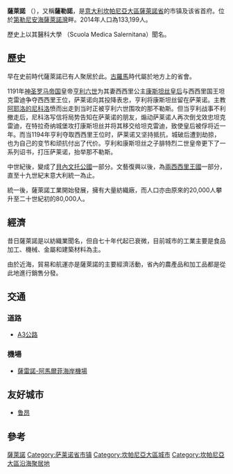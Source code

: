 {{noteTA
|G1=意大利地名
}}
{{Infobox Italian comune
|name = 薩雷諾<BR>Salerno
|official_name = Comune di Salerno
|established_title = 成立年份
|established_date = 197 BC
|nickname =
|motto =
|image_skyline = Salerno- Panorama da castello di Arechi II.jpeg
|image_caption = 
|image_flag = Flag of Salerno.svg
|image_shield = Salerno-Stemma.png
|image_map = 
|map_caption = 
|mapsize =
|region = [[坎帕尼亞大區|坎帕尼亞大區]]
|province = [[薩萊諾省|薩萊諾省]] (SA)
|mayor = 
|mayor_party = 
|area_magnitude = 
|area_total_km2 = 58.96
|population_footnotes = <ref>{{cite web|url=http://www.demo.istat.it/bilmens2014gen/query.php?lingua=ita&Rip=S4&Reg=R15&Pro=165&Com=116|title=Bilancio demografico Anno 2014 (dati provvisori) Comune: Salerno|website=[[National_Institute_of_Statistics_(Italy)|ISTAT]]|year=2014|accessdate=1 April 2015|language=it|archive-date=2014-10-26|archive-url=https://web.archive.org/web/20141026144555/http://www.demo.istat.it/bilmens2014gen/query.php?lingua=ita&Rip=S4&Reg=R15&Pro=165&Com=116|dead-url=yes}}</ref>
|population_as_of = 2014年
|population_total = 133,199
|population_demonym = 
|latd=40 |latm=41 |lats=0 |latNS=N
|longd=14 |longm=46 |longs=0 |longEW=E
|coordinates_display = inline,title
|elevation_m = 4
|postal_code = 84121 to 84135
|area_code = 089
|saint = [[Matthew_the_Evangelist|Saint Matthew]]
|website = {{official website|http://www.comune.salerno.it}}
|footnotes =
}}
'''薩萊諾''' （{{lang-it|Salerno}}），又稱'''薩勒諾'''，是[[意大利|意大利]][[坎帕尼亞大區|坎帕尼亞大區]][[薩萊諾省|薩萊諾省]]的市镇及该省首府。位於[[第勒尼安海|第勒尼安海]][[薩萊諾灣|薩萊諾灣]]畔。2014年人口為133,199人。

歷史上以其醫科大學 （Scuola Medica Salernitana）聞名。

==歷史==
早在史前時代薩萊諾已有人聚居於此。[[古羅馬|古羅馬]]時代屬於地方上的省會。

1191年[[神圣罗马帝国|神圣罗马帝国]]皇帝[[亨利六世_(神圣罗马帝国)|亨利六世]]为其妻西西里公主[[科斯坦察_(西西里女王)|康斯坦丝皇后]]与西西里国王坦克雷迪争夺西西里王位，萨莱诺向其投降表忠，亨利将康斯坦丝留在萨莱诺。主教[[阿耶洛的尼科洛|阿耶洛的尼科洛]]愤而出走到当时正被亨利六世围攻的那不勒斯。但当亨利战事不利撤走后，尼科洛写信将局势告知在萨莱诺的朋友，煽动萨莱诺人再次倒戈效忠坦克雷迪，在特拉奇纳城堡攻打康斯坦丝并将其移交给坦克雷迪，致使皇后被俘将近一年。而当1194年亨利夺取西西里王位时，萨莱诺又坚持抵抗，城破后遭到劫掠，也为自己的变节和顽抗付出了代价。亨利和康斯坦丝之子腓特烈二世皇帝更下了一系列诏书，打压萨莱诺，抬举那不勒斯。

中世紀後，變成了[[貝內文托公國|貝內文托公國]]一部分。文藝復興以後，為[[兩西西里王國|兩西西里王國]]一部分，直至十九世紀末意大利統一為止。

統一後，薩萊諾工業開始發展，擁有大量紡織廠，而人口亦由原來的20,000人攀升至二十世紀初的80,000人。

==經濟==
昔日薩萊諾是以紡織業聞名，但自七十年代起已衰微，目前城市的工業主要是食品加工、機械、金屬和建築材料為主。

由於近海，貿易和航運亦是薩萊諾的主要經濟活動，省內的農產品和加工品都是從此地進行銷售分發。

==交通==
===道路===
*[[A3高速公路_(義大利)|A3公路]]

===機場===
*[[薩雷諾-阿馬爾菲海岸機場|薩雷諾-阿馬爾菲海岸機場]]

==友好城市==
* {{FRA}} [[鲁昂|鲁昂]]

==參考==
{{reflist}}

{{薩萊諾省市鎮}}
{{Authority control}}

{{DEFAULTSORT:Salerno}}
[[Category:薩萊諾|]]
[[Category:萨莱诺省市镇|Category:萨莱诺省市镇]]
[[Category:坎帕尼亞大區城市|Category:坎帕尼亞大區城市]]
[[Category:坎帕尼亞大區沿海聚居地|Category:坎帕尼亞大區沿海聚居地]]